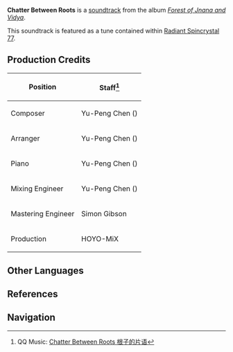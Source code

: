 {{Soundtrack Infobox
|title          =
|image          = Forest of Jnana and Vidya.png
|album          = Forest of Jnana and Vidya
|disc           = 3
|number         = 74
|featured       =
|featured2      =
|featured3      =
|featured_disc  =
|featured_disc2 =
|featured_disc3 =
|youtube_id     = ba5e3s45cY0
|spotify_id     = 1FRA7Of4B7WJpqbeOnGIEa
|played_in      = Devantaka Mountain; Chapter III
|during         = [[Devantaka Mountain]] (Cave), [[Domains]], dialogue scenes in ''[[The End of the Sabzeruz Festival]]'' and ''[[Where the Boat of Consciousness Lies]]''
|domain         = Fragment of Childhood Dreams;Garden of Endless Pillars;The Contamination's Source;The Coordinates of Sun and Rain;The Dark Valley;Under the Umbrella's Shade
|previous       = Melody of Distant Green Fields
|next           = Long-Lost Chapters
}}
'''Chatter Between Roots''' is a [[soundtrack]] from the album ''[[Forest of Jnana and Vidya]]''.

This soundtrack is featured as a tune contained within [[Radiant Spincrystal 77]].

==Production Credits==
{| class="wikitable" style="text-align:left; height:0.5em"
! Position
! Staff<ref>QQ Music: [https://y.qq.com/n/ryqq/songDetail/0024X5Ks0YzZx3 Chatter Between Roots 根子的片语]</ref>
|-
! Composer
| Yu-Peng Chen ({{zh|陈致逸}})
|-
! Arranger
| Yu-Peng Chen ({{zh|陈致逸}})
|-
! Piano
| Yu-Peng Chen ({{zh|陈致逸}})
|-
! Mixing Engineer
| Yu-Peng Chen ({{zh|陈致逸}})
|-
! Mastering Engineer
| Simon Gibson
|-
! Production
| HOYO-MiX
|}
<!--
==Videos==
<gallery hideaddbutton="true" captionalign="center">
</gallery>

==Trivia==
-->
==Other Languages==
{{Other Languages
|en      = Chatter Between Roots
|zhs     = 根子的片语
|zhs_rm  = Gēnzǐ de Piànyǔ
|zht     = 根子的片語
|zht_rm  = Gēnzǐ de Piànyǔ
|zh_tl   = 
|ja      = ねっこ、カタコト
|ja_rm   = Nekko, Katakoto
|ja_tl   = 
|ko      = Chatter Between Roots<ref name="RS">{{Ref/Item|Radiant Spincrystal 77|note=Korean, Spanish, French, Russian, Thai, German, Indonesian, Portuguese, Turkish, Italian}}</ref>
|es      = Chatter Between Roots<ref name="RS" />
|fr      = Chatter Between Roots<ref name="RS" />
|ru      = Chatter Between Roots<ref name="RS" />
|th      = Chatter Between Roots<ref name="RS" />
|vi      = Lời Thì Thầm Rễ Cây
|vi_tl   = 
|de      = Chatter Between Roots<ref name="RS" />
|id      = Chatter Between Roots<ref name="RS" />
|pt      = Chatter Between Roots<ref name="RS" />
|tr      = Chatter Between Roots<ref name="RS" />
|it      = Chiacchiere tra le radici<ref name="RS" />
|it_tl   = Chatter Between the Roots
}}

==References==
{{Reflist}}

==Navigation==
{{Soundtrack Navbox|Forest of Jnana and Vidya}}